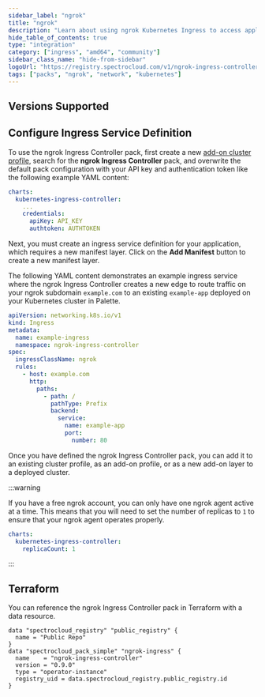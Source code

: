```yaml
---
sidebar_label: "ngrok"
title: "ngrok"
description: "Learn about using ngrok Kubernetes Ingress to access applications in Palette."
hide_table_of_contents: true
type: "integration"
category: ["ingress", "amd64", "community"]
sidebar_class_name: "hide-from-sidebar"
logoUrl: "https://registry.spectrocloud.com/v1/ngrok-ingress-controller/blobs/sha256:a723399d53d716c5441d57d021a7975d961e5b7db79ccb2bc10f7524ba7e67c1?type=image.webp"
tags: ["packs", "ngrok", "network", "kubernetes"]
---
```


<Redirect to="/integrations/packs/?pack=docs/docs-content/integrations/ngrok-ingress-controller" />

## Versions Supported

<Tabs queryString="parent">

<TabItem label="0.9.x" value="0.9.x">

## Configure Ingress Service Definition

To use the ngrok Ingress Controller pack, first create a new
[add-on cluster profile](../profiles/cluster-profiles/create-cluster-profiles/create-addon-profile/create-addon-profile.md),
search for the **ngrok Ingress Controller** pack, and overwrite the default pack configuration with your API key and
authentication token like the following example YAML content:

```yaml
charts:
  kubernetes-ingress-controller:
    ...
    credentials:
      apiKey: API_KEY
      authtoken: AUTHTOKEN
```

Next, you must create an ingress service definition for your application, which requires a new manifest layer. Click on
the **Add Manifest** button to create a new manifest layer.

The following YAML content demonstrates an example ingress service where the ngrok Ingress Controller creates a new edge
to route traffic on your ngrok subdomain `example.com` to an existing `example-app` deployed on your Kubernetes cluster
in Palette.

```yaml
apiVersion: networking.k8s.io/v1
kind: Ingress
metadata:
  name: example-ingress
  namespace: ngrok-ingress-controller
spec:
  ingressClassName: ngrok
  rules:
    - host: example.com
      http:
        paths:
          - path: /
            pathType: Prefix
            backend:
              service:
                name: example-app
                port:
                  number: 80
```

Once you have defined the ngrok Ingress Controller pack, you can add it to an existing cluster profile, as an add-on
profile, or as a new add-on layer to a deployed cluster.

:::warning

If you have a free ngrok account, you can only have one ngrok agent active at a time. This means that you will need to
set the number of replicas to `1` to ensure that your ngrok agent operates properly.

```yaml
charts:
  kubernetes-ingress-controller:
    replicaCount: 1
```

:::

</TabItem>

</Tabs>

## Terraform

You can reference the ngrok Ingress Controller pack in Terraform with a data resource.

```hcl
data "spectrocloud_registry" "public_registry" {
  name = "Public Repo"
}
data "spectrocloud_pack_simple" "ngrok-ingress" {
  name    = "ngrok-ingress-controller"
  version = "0.9.0"
  type = "operator-instance"
  registry_uid = data.spectrocloud_registry.public_registry.id
}
```
